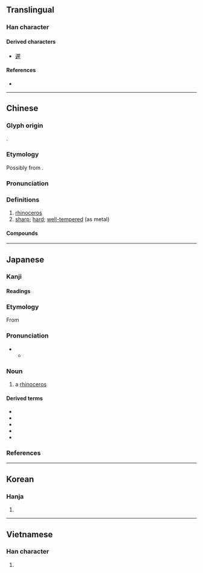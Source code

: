 {{character info/new}}
==Translingual==

===Han character===
{{Han char|rn=93|rad=牛|as=08|sn=12|four=77251|canj=SEHQ,SYYQ|ids=⿸尸⿱氺牛}}

====Derived characters====
* [[遲]]

====References====
* {{Han ref|kx=0701.140|dkj=20045|dj=1114.230|hdz=31815.010|uh=7280|ud=29312|bh=B552|bd=46418}}

----

==Chinese==
{{zh-forms|alt=屖}}

===Glyph origin===
{{Han etym}}
{{Han compound|尾|牛|c1=p|c2=s|t2=ox|ls=psc}}.

===Etymology===
Possibly from {{inh|zh|sit-pro|*b-sej||rhinoceros}}.

===Pronunciation===
{{zh-pron
|m=xī
|c=sai1
|h=pfs=sî
|md=să̤
|mn=sai/se
|mn_note=sai - vernacular; se - literary
|w=1xi
|mc=y
|oc=y
|ma=
|cat=n,a
}}

===Definitions===
{{zh-hanzi}}

# [[rhinoceros]]
# [[sharp]]; [[hard]]; [[well-tempered]] (as metal)

====Compounds====
{{zh-der|犀牛|犀利|木犀|心有靈犀|剔犀|一點靈犀|兩犀|披毛犀|犀皮|拽象拖犀|犀甲|牙簽犀軸|犀首|犀頭|犀帶|犀照|燃犀|拔犀擢象|文犀|犀牛望月|犀革|白犀牛|犀錢|瓠犀|犀鳥|犀銳|犀角|犀箸|犀牛角|犀渠|燃犀溫嶠|燬犀|犀兵|毛犀|通天犀|靈犀|鬥犀臺|靈犀相通|金木犀}}

----

==Japanese==

===Kanji===
{{ja-kanji|grade=|rs=牛08}}

====Readings====
{{ja-readings
|goon=さい
|kanon=せい
|kun=かた-い, するど-い
}}

===Etymology===
{{ja-kanjitab|さい|yomi=o}}
{{swp|lang=ja|サイ}}
From {{der|ja|ltc|tr=sej|犀|sort=さい}}

===Pronunciation===
{{ja-pron|さい|acc=a|acc_ref=NHK|y=go}}
** {{hmp|lang=ja|sort=さい|妻|采|賽|骰子|豺|細|斎|債|際|載|差異|差違}}

===Noun===
{{ja-noun|さい|サイ}}

# a [[rhinoceros]]

====Derived terms====
* {{ja-r|印%度%犀|^イン%ド%-サイ}}
* {{ja-r|黒%犀|クロ%サイ}}
* {{ja-r|ジャワ犀|^ジャワ-サイ}}
* {{ja-r|白%犀|シロ%サイ}}
* {{ja-r|スマトラ犀|^スマトラ-サイ}}

===References===
<references/>

{{C|ja|Odd-toed ungulates|sort=さい}}

----

==Korean==

===Hanja===
{{ko-hanja|hangeul=서|eumhun=|rv=seo|mr=sŏ|y=se}}

# {{defn|lang=ko|sort=牛08}}

----

==Vietnamese==

===Han character===
{{vi-hantu|[[tê]], [[tây]]|rs=牛08}}

# {{defn|lang=vi|sort=牛08}}